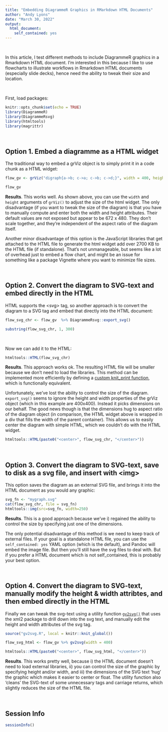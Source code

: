 ```yaml
---
title: "Embedding DiagrammeR Graphics in RMarkdown HTML Documents"
author: "Andy Lyons"
date: "March 30, 2022"
output: 
  html_document: 
    self_contained: yes
---
```


\

In this article, I test different methods to include DiagrammeR graphics in a Rmarkdown HTML document. I'm interested in this because I like to use flowcharts to illustrate workflows in Rmarkdown HTML documents (especially slide decks), hence need the ability to tweak their size and location.

\

First, load packages:

```r
knitr::opts_chunk$set(echo = TRUE)
library(DiagrammeR)
library(DiagrammeRsvg)
library(htmltools)
library(magrittr)
```

\

## Option 1. Embed a diagramme as a HTML widget

The traditional way to embed a grViz object is to simply print it in a code chunk as a HTML widget:

```r
flow_gv <- grViz("digraph{a->b; c->a; c->b; c->d;}", width = 400, height = 400)

flow_gv
```

**Results**. This works well. As shown above, you can use the `width` and `height` arguments of `grViz()` to adjust the size of the html widget. The only disadvantage (if you want to tweak the size of the diagram) is that you have to manually compute and enter both the width and height attributes. Their default values are not exposed but appear to be 672 x 480. They don't scale together, and they're independent of the aspect ratio of the diagram itself.

Another minor disadvantage of this option is the JavaScript libraries that get attached to the HTML file to generate the html widget add over 2700 KB to the HTML file (if standalone). That's not unmanageable, but seems like a lot of overhead just to embed a flow chart, and might be an issue for something like a package Vignette where you want to minimize file sizes.

\

## Option 2. Convert the diagram to SVG-text and embed directly in the HTML

HTML supports the \<svg\> tag, so another approach is to convert the diagram to a SVG tag and embed that directly into the HTML document:

```r
flow_svg_chr <- flow_gv  %>% DiagrammeRsvg::export_svg()

substring(flow_svg_chr, 1, 300)
```

\

Now we can add it to the HTML:

```r
htmltools::HTML(flow_svg_chr)
```

**Results**. This approach works ok. The resulting HTML file will be smaller because we don't need to load the libraries. This method can be implemented more efficiently by defining a [custom knit_print function](https://github.com/rich-iannone/DiagrammeRsvg/blob/main/R/knitr.R), which is functionally equivalent.

Unfortunately, we've lost the ability to control the size of the diagram. `export_svg()` seems to ignore the height and width properties of the grViz object (which in this example are 400x400). Instead it picks dimensions on our behalf. The good news though is that the dimensions hug to aspect ratio of the diagram object (in comparison, the HTML widget above is wrapped in a div that fills the width of the parent container). This allows us to easily center the diagram with simple HTML, which we couldn't do with the HTML widget.

```r
htmltools::HTML(paste0("<center>", flow_svg_chr, "</center>"))
```


\

## Option 3. Convert the diagram to SVG-text, save to disk as a svg file, and insert with \<img\> 

This option saves the diagram as an external SVG file, and brings it into the HTML document as you would any graphic:

```r
svg_fn <- "mygraph.svg"
cat(flow_svg_chr, file = svg_fn)
htmltools::img(src=svg_fn, width=250)
```

**Results**. This is a good approach because we've i) regained the ability to control the size by specifying just one of the dimensions.

The only potential disadvantage of this method is we need to keep track of external files. If your goal is a standalone HTML file, you can use the `self_contained: yes` YAML option (which is the default), and Pandoc will embed the image file. But then you'll still have the svg files to deal with. But if you prefer a HTML document which is not self_contained, this is probably your best option.

\

## Option 4. Convert the diagram to SVG-text, manually modify the height & width attribtes, and then embed directly in the HTML

Finally we can tweak the svg-text using a utility function [`gv2svg()`](gv2svg.R) that uses the xml2 package to drill down into the svg text, and manually edit the height and width attributes of the svg tag.

```r
source("gv2svg.R", local = knitr::knit_global())

flow_svg_html <- flow_gv %>% gv2svg(width = 400) 

htmltools::HTML(paste0("<center>", flow_svg_html, "</center>"))

```

**Results**. This works pretty well, because i) the HTML document doesn't need to load external libraries, ii) you can control the size of the graphic by specifying height and/or width, and iii) the dimensions of the SVG text 'hug' the graphic which makes it easier to center or float. The utility function also 'cleans' the SVG-text of some unnecessary tags and carriage returns, which slightly reduces the size of the HTML file.

\

## Session Info

```r
sessionInfo()
```

